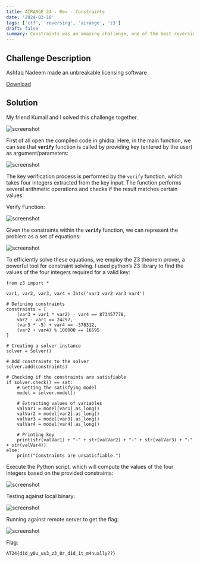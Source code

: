```yaml
---
title: AIRANGE'24 - Rev - Constraints
date: '2024-03-10'
tags: ['ctf', 'reversing', 'airange', 'z3']
draft: false
summary: Constraints was an amazing challenge, one of the best reversing challenges that I've played so far.
---
```


## Challenge Description

Ashfaq Nadeem made an unbreakable licensing software

[Download](https://airange.online/files/11bdbd4c109d4e02adbea36c9e7a359f/constraints?token=eyJ1c2VyX2lkIjo3MSwidGVhbV9pZCI6bnVsbCwiZmlsZV9pZCI6Mjd9.Ze0HUg.IDkDcwuMhzvFeZZickSsr-_9Jds)

## Solution

My friend Kumail and I solved this challenge together.

![screenshot](/static/writeups/airange24/rev/bloods.png)

First of all open the compiled code in ghidra. Here, in the main function, we can see that **`verify`** function is called by providing key (entered by the user) as argument/parameters:

![screenshot](/static/writeups/airange24/rev/constraints1.png)

The key verification process is performed by the `verify` function, which takes four integers extracted from the key input. The function performs several arithmetic operations and checks if the result matches certain values.

Verify Function:

![screenshot](/static/writeups/airange24/rev/constraints2.png)

Given the constraints within the **`verify`** function, we can represent the problem as a set of equations:

![screenshot](/static/writeups/airange24/rev/constraints3.png)

To efficiently solve these equations, we employ the Z3 theorem prover, a powerful tool for constraint solving. I used python’s Z3 library to find the values of the four integers required for a valid key:

```python:constraints-solver
from z3 import *

var1, var2, var3, var4 = Ints('var1 var2 var3 var4')

# Defining constraints
constraints = [
    (var3 + var1 * var2) - var4 == 873457778,
    var2 - var1 == 24297,
    (var3 * -5) + var4 == -378312,
    (var2 + var4) % 100000 == 16595
]

# Creating a solver instance
solver = Solver()

# Add constraints to the solver
solver.add(constraints)

# Checking if the constraints are satisfiable
if solver.check() == sat:
    # Getting the satisfying model
    model = solver.model()

    # Extracting values of variables
    valVar1 = model[var1].as_long()
    valVar2 = model[var2].as_long()
    valVar3 = model[var3].as_long()
    valVar4 = model[var4].as_long()

    # Printing key
    print(str(valVar1) + "-" + str(valVar2) + "-" + str(valVar3) + "-" + str(valVar4))
else:
    print("Constraints are unsatisfiable.")
```

Execute the Python script, which will compute the values of the four integers based on the provided constraints:

![screenshot](/static/writeups/airange24/rev/constraints4.png)

Testing against local binary:

![screenshot](/static/writeups/airange24/rev/constraints5.png)

Running against remote server to get the flag:

![screenshot](/static/writeups/airange24/rev/constraints6.png)

Flag:

```
AT24{d1d_y0u_us3_z3_0r_d1d_1t_m4nually??}
```
